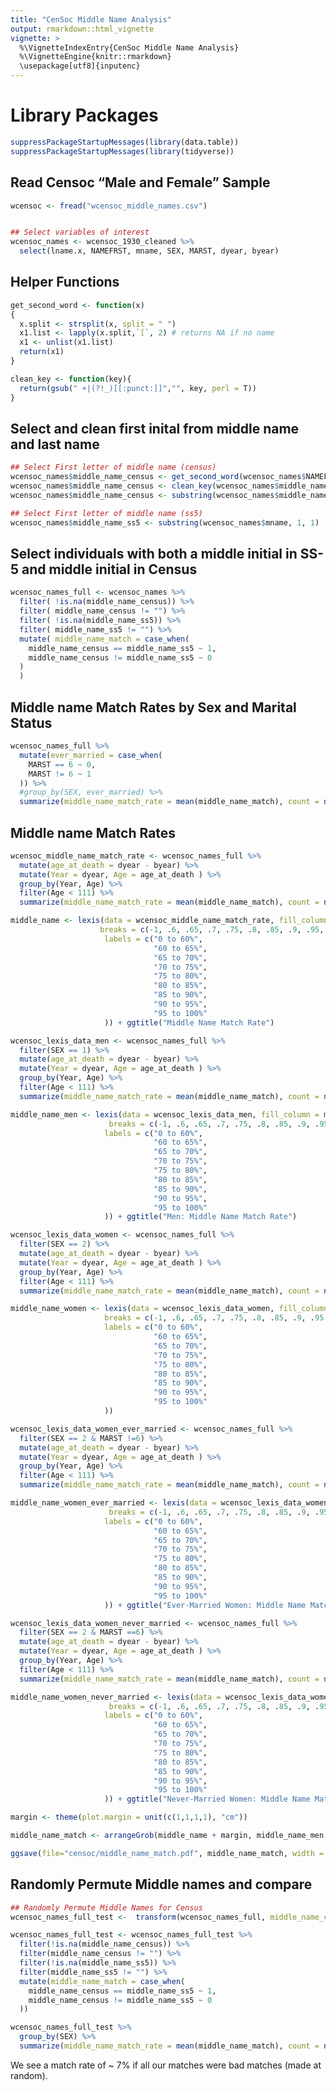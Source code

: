 ```yaml
---
title: "CenSoc Middle Name Analysis"
output: rmarkdown::html_vignette
vignette: >
  %\VignetteIndexEntry{CenSoc Middle Name Analysis}
  %\VignetteEngine{knitr::rmarkdown}
  \usepackage[utf8]{inputenc}
---
```


# Library Packages
```r
suppressPackageStartupMessages(library(data.table))
suppressPackageStartupMessages(library(tidyverse))
```

## Read Censoc "Male and Female" Sample
```r
wcensoc <- fread("wcensoc_middle_names.csv")


## Select variables of interest
wcensoc_names <- wcensoc_1930_cleaned %>%
  select(lname.x, NAMEFRST, mname, SEX, MARST, dyear, byear)
```


## Helper Functions 
```r
get_second_word <- function(x)
{
  x.split <- strsplit(x, split = " ")
  x1.list <- lapply(x.split,`[`, 2) # returns NA if no name
  x1 <- unlist(x1.list)
  return(x1)
}

clean_key <- function(key){
  return(gsub(" +|(?!_)[[:punct:]]","", key, perl = T))
}
```

## Select and clean first inital from middle name and last name 
```r
## Select First letter of middle name (census)
wcensoc_names$middle_name_census <- get_second_word(wcensoc_names$NAMEFRST)
wcensoc_names$middle_name_census <- clean_key(wcensoc_names$middle_name_census)
wcensoc_names$middle_name_census <- substring(wcensoc_names$middle_name_census, 1, 1)

## Select First letter of middle name (ss5)
wcensoc_names$middle_name_ss5 <- substring(wcensoc_names$mname, 1, 1)
```

## Select individuals with both a middle initial in SS-5 and middle initial in Census

```r
wcensoc_names_full <- wcensoc_names %>% 
  filter( !is.na(middle_name_census)) %>% 
  filter( middle_name_census != "") %>% 
  filter( !is.na(middle_name_ss5)) %>% 
  filter( middle_name_ss5 != "") %>% 
  mutate( middle_name_match = case_when(
    middle_name_census == middle_name_ss5 ~ 1,
    middle_name_census != middle_name_ss5 ~ 0
  )
  )
```


## Middle name Match Rates by Sex and Marital Status

```r
wcensoc_names_full %>% 
  mutate(ever_married = case_when(
    MARST == 6 ~ 0,
    MARST != 6 ~ 1
  )) %>% 
  #group_by(SEX, ever_married) %>%
  summarize(middle_name_match_rate = mean(middle_name_match), count = n())

```


## Middle name Match Rates
```r
wcensoc_middle_name_match_rate <- wcensoc_names_full %>% 
  mutate(age_at_death = dyear - byear) %>% 
  mutate(Year = dyear, Age = age_at_death ) %>% 
  group_by(Year, Age) %>%
  filter(Age < 111) %>%
  summarize(middle_name_match_rate = mean(middle_name_match), count = n())

middle_name <- lexis(data = wcensoc_middle_name_match_rate, fill_column = middle_name_match_rate, 
                    breaks = c(-1, .6, .65, .7, .75, .8, .85, .9, .95, 5),
                     labels = c("0 to 60%",
                                "60 to 65%",
                                "65 to 70%",
                                "70 to 75%",
                                "75 to 80%",
                                "80 to 85%",
                                "85 to 90%",
                                "90 to 95%",
                                "95 to 100%"
                     )) + ggtitle("Middle Name Match Rate")

```

```r
wcensoc_lexis_data_men <- wcensoc_names_full %>% 
  filter(SEX == 1) %>% 
  mutate(age_at_death = dyear - byear) %>% 
  mutate(Year = dyear, Age = age_at_death ) %>% 
  group_by(Year, Age) %>%
  filter(Age < 111) %>%
  summarize(middle_name_match_rate = mean(middle_name_match), count = n())

middle_name_men <- lexis(data = wcensoc_lexis_data_men, fill_column = middle_name_match_rate,
                      breaks = c(-1, .6, .65, .7, .75, .8, .85, .9, .95, 5),
                     labels = c("0 to 60%",
                                "60 to 65%",
                                "65 to 70%",
                                "70 to 75%",
                                "75 to 80%",
                                "80 to 85%",
                                "85 to 90%",
                                "90 to 95%",
                                "95 to 100%"
                     )) + ggtitle("Men: Middle Name Match Rate")
```

```r
wcensoc_lexis_data_women <- wcensoc_names_full %>% 
  filter(SEX == 2) %>% 
  mutate(age_at_death = dyear - byear) %>% 
  mutate(Year = dyear, Age = age_at_death ) %>% 
  group_by(Year, Age) %>%
  filter(Age < 111) %>%
  summarize(middle_name_match_rate = mean(middle_name_match), count = n())

middle_name_women <- lexis(data = wcensoc_lexis_data_women, fill_column = middle_name_match_rate, 
                     breaks = c(-1, .6, .65, .7, .75, .8, .85, .9, .95, 5),
                     labels = c("0 to 60%",
                                "60 to 65%",
                                "65 to 70%",
                                "70 to 75%",
                                "75 to 80%",
                                "80 to 85%",
                                "85 to 90%",
                                "90 to 95%",
                                "95 to 100%"
                     ))
```

```r
wcensoc_lexis_data_women_ever_married <- wcensoc_names_full %>% 
  filter(SEX == 2 & MARST !=6) %>% 
  mutate(age_at_death = dyear - byear) %>% 
  mutate(Year = dyear, Age = age_at_death ) %>% 
  group_by(Year, Age) %>%
  filter(Age < 111) %>%
  summarize(middle_name_match_rate = mean(middle_name_match), count = n())

middle_name_women_ever_married <- lexis(data = wcensoc_lexis_data_women_ever_married, fill_column = middle_name_match_rate, 
                      breaks = c(-1, .6, .65, .7, .75, .8, .85, .9, .95, 5),
                     labels = c("0 to 60%",
                                "60 to 65%",
                                "65 to 70%",
                                "70 to 75%",
                                "75 to 80%",
                                "80 to 85%",
                                "85 to 90%",
                                "90 to 95%",
                                "95 to 100%"
                     )) + ggtitle("Ever-Married Women: Middle Name Match Rate")
```


```r
wcensoc_lexis_data_women_never_married <- wcensoc_names_full %>% 
  filter(SEX == 2 & MARST ==6) %>% 
  mutate(age_at_death = dyear - byear) %>% 
  mutate(Year = dyear, Age = age_at_death ) %>% 
  group_by(Year, Age) %>%
  filter(Age < 111) %>%
  summarize(middle_name_match_rate = mean(middle_name_match), count = n())

middle_name_women_never_married <- lexis(data = wcensoc_lexis_data_women_never_married, fill_column = middle_name_match_rate, 
                      breaks = c(-1, .6, .65, .7, .75, .8, .85, .9, .95, 5),
                     labels = c("0 to 60%",
                                "60 to 65%",
                                "65 to 70%",
                                "70 to 75%",
                                "75 to 80%",
                                "80 to 85%",
                                "85 to 90%",
                                "90 to 95%",
                                "95 to 100%"
                     )) + ggtitle("Never-Married Women: Middle Name Match Rate")
```

```r
margin <- theme(plot.margin = unit(c(1,1,1,1), "cm"))

middle_name_match <- arrangeGrob(middle_name + margin, middle_name_men + margin, middle_name_women_ever_married + margin, middle_name_women_never_married + margin, nrow=2)

ggsave(file="censoc/middle_name_match.pdf", middle_name_match, width = 20, height = 20)
```



## Randomly Permute Middle names and compare
```r

## Randomly Permute Middle Names for Census
wcensoc_names_full_test <-  transform(wcensoc_names_full, middle_name_census = sample(middle_name_census) )

wcensoc_names_full_test <- wcensoc_names_full_test %>% 
  filter(!is.na(middle_name_census)) %>% 
  filter(middle_name_census != "") %>% 
  filter(!is.na(middle_name_ss5)) %>% 
  filter(middle_name_ss5 != "") %>% 
  mutate(middle_name_match = case_when(
    middle_name_census == middle_name_ss5 ~ 1,
    middle_name_census != middle_name_ss5 ~ 0
  ))

wcensoc_names_full_test %>% 
  group_by(SEX) %>%
  summarize(middle_name_match_rate = mean(middle_name_match), count = n())
```

We see a match rate of ~ 7% if all our matches were bad matches (made at random).


